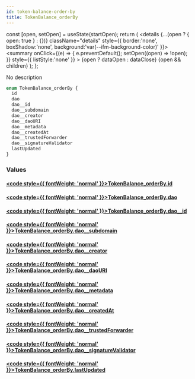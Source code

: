 ```yaml
---
id: token-balance-order-by
title: TokenBalance_orderBy
---
```









  const [open, setOpen] = useState(startOpen);
  return (
    <details {...(open ? { open: true } : {})} className="details" style={{ border:'none', boxShadow:'none', background:'var(--ifm-background-color)' }}>
      <summary
        onClick={(e) => {
          e.preventDefault();
          setOpen((open) => !open);
        }}
        style={{ listStyle:'none' }}
      >
      {open ? dataOpen : dataClose}
      </summary>
      {open && children}
    </details>
  );
};








No description


```graphql
enum TokenBalance_orderBy {
  id
  dao
  dao__id
  dao__subdomain
  dao__creator
  dao__daoURI
  dao__metadata
  dao__createdAt
  dao__trustedForwarder
  dao__signatureValidator
  lastUpdated
}
```




### Values

#### [<code style={{ fontWeight: 'normal' }}>TokenBalance_orderBy.<b>id</b></code>](#)  
> 
> 
> 
> 

#### [<code style={{ fontWeight: 'normal' }}>TokenBalance_orderBy.<b>dao</b></code>](#)  
> 
> 
> 
> 

#### [<code style={{ fontWeight: 'normal' }}>TokenBalance_orderBy.<b>dao__id</b></code>](#)  
> 
> 
> 
> 

#### [<code style={{ fontWeight: 'normal' }}>TokenBalance_orderBy.<b>dao__subdomain</b></code>](#)  
> 
> 
> 
> 

#### [<code style={{ fontWeight: 'normal' }}>TokenBalance_orderBy.<b>dao__creator</b></code>](#)  
> 
> 
> 
> 

#### [<code style={{ fontWeight: 'normal' }}>TokenBalance_orderBy.<b>dao__daoURI</b></code>](#)  
> 
> 
> 
> 

#### [<code style={{ fontWeight: 'normal' }}>TokenBalance_orderBy.<b>dao__metadata</b></code>](#)  
> 
> 
> 
> 

#### [<code style={{ fontWeight: 'normal' }}>TokenBalance_orderBy.<b>dao__createdAt</b></code>](#)  
> 
> 
> 
> 

#### [<code style={{ fontWeight: 'normal' }}>TokenBalance_orderBy.<b>dao__trustedForwarder</b></code>](#)  
> 
> 
> 
> 

#### [<code style={{ fontWeight: 'normal' }}>TokenBalance_orderBy.<b>dao__signatureValidator</b></code>](#)  
> 
> 
> 
> 

#### [<code style={{ fontWeight: 'normal' }}>TokenBalance_orderBy.<b>lastUpdated</b></code>](#)  
> 
> 
> 
> 





